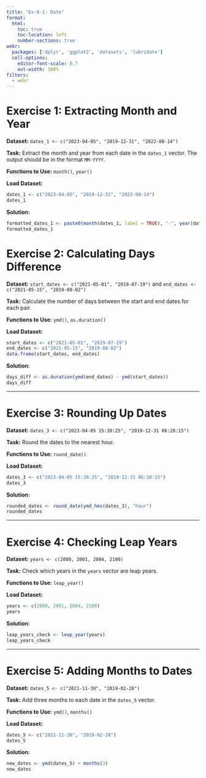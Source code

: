 ```yaml
---
title: "Ex-8-1: Date"
format:
  html:
    toc: true
    toc-location: left
    number-sections: true
webr:
  packages: ['dplyr', 'ggplot2', 'datasets', 'lubridate']
  cell-options:
    editor-font-scale: 0.7
    out-width: 100%
filters:
  - webr
---
```


# Exercise 1: Extracting Month and Year

**Dataset:** `dates_1 <- c("2023-04-05", "2019-12-31", "2022-08-14")`

**Task:** Extract the month and year from each date in the `dates_1` vector. The output should be in the format `MM-YYYY`.

**Functions to Use:** `month()`, `year()`

**Load Dataset:**

```r
dates_1 <- c("2023-04-05", "2019-12-31", "2022-08-14")
dates_1
```


**Solution:**

```r
formatted_dates_1 <- paste0(month(dates_1, label = TRUE), "-", year(dates_1))
formatted_dates_1
```

# Exercise 2: Calculating Days Difference

**Dataset:** `start_dates <- c("2021-05-01", "2019-07-19")` and `end_dates <- c("2021-05-15", "2019-08-02")`

**Task:** Calculate the number of days between the start and end dates for each pair.

**Functions to Use:** `ymd()`, `as.duration()`

**Load Dataset:**

```r
start_dates <- c("2021-05-01", "2019-07-19")
end_dates <- c("2021-05-15", "2019-08-02")
data.frame(start_dates, end_dates)
```

**Solution:**

```r
days_diff <- as.duration(ymd(end_dates) - ymd(start_dates))
days_diff
```

---

# Exercise 3: Rounding Up Dates

**Dataset:** `dates_3 <- c("2023-04-05 15:30:25", "2019-12-31 06:20:15")`

**Task:** Round the dates to the nearest hour.

**Functions to Use:** `round_date()`

**Load Dataset:**

```r
dates_3 <- c("2023-04-05 15:30:25", "2019-12-31 06:20:15")
dates_3
```

**Solution:**

```r
rounded_dates <- round_date(ymd_hms(dates_3), "hour")
rounded_dates
```

---

# Exercise 4: Checking Leap Years

**Dataset:** `years <- c(2000, 2001, 2004, 2100)`

**Task:** Check which years in the `years` vector are leap years.

**Functions to Use:** `leap_year()`

**Load Dataset:**

```r
years <- c(2000, 2001, 2004, 2100)
years
```

**Solution:**

```r
leap_years_check <- leap_year(years)
leap_years_check
```

---

# Exercise 5: Adding Months to Dates

**Dataset:** `dates_5 <- c("2021-11-30", "2019-02-28")`

**Task:** Add three months to each date in the `dates_5` vector.

**Functions to Use:** `ymd()`, `months()`

**Load Dataset:**

```r
dates_5 <- c("2021-11-30", "2019-02-28")
dates_5
```

**Solution:**

```r
new_dates <- ymd(dates_5) + months(3)
new_dates
```
